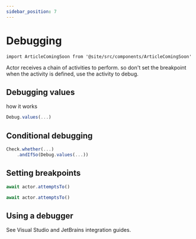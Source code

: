 ```yaml
---
sidebar_position: 7
---
```


# Debugging

```mdx-code-block
import ArticleComingSoon from '@site/src/components/ArticleComingSoon'
```

<ArticleComingSoon />

Actor receives a chain of activities to perform.
so don't set the breakpoint when the activity is defined,
use the activity to debug.

## Debugging values

how it works

```typescript
Debug.values(...)
```

## Conditional debugging

```typescript
Check.whether(...)
    .andIfSo(Debug.values(...))
```

## Setting breakpoints

```typescript
await actor.attemptsTo()

await actor.attemptsTo()
```


## Using a debugger

See Visual Studio and JetBrains integration guides.

